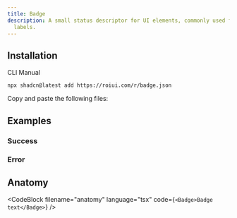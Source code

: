 ```yaml
---
title: Badge
description: A small status descriptor for UI elements, commonly used for external links and
  labels.
---
```


<ComponentPreview name="badge-demo" />

## Installation

<InstallationTabs>

<InstallationTabsList>
  <InstallationTabsTrigger value="cli">CLI</InstallationTabsTrigger>
  <InstallationTabsTrigger value="manual">Manual</InstallationTabsTrigger>
</InstallationTabsList>

<InstallationTabsContent value="cli">

```package-install
npx shadcn@latest add https://roiui.com/r/badge.json
```

</InstallationTabsContent>

<InstallationTabsContent value="manual" data-manual="true">

Copy and paste the following files:

<ComponentSource
    name="badge"
/>

</InstallationTabsContent>

</InstallationTabs>

## Examples

<div id="success">

### Success

<ComponentPreview name="badge-success" replayButton={true} />

</div>

<div id="error">

### Error

<ComponentPreview name="badge-error" replayButton={true} />

</div>

## Anatomy

<CodeBlock filename="anatomy" language="tsx" code={`<Badge>Badge text</Badge>`} />
